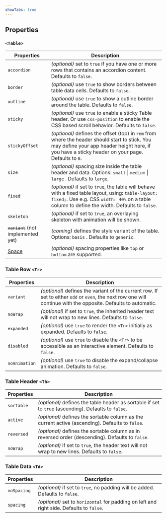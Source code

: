 ```yaml
---
showTabs: true
---
```


## Properties

### `<Table>`

| Properties                                  | Description                                                                                                                                                                                          |
| ------------------------------------------- | ---------------------------------------------------------------------------------------------------------------------------------------------------------------------------------------------------- |
| `accordion`                                 | _(optional)_ set to `true` if you have one or more rows that contains an accordion content. Defaults to `false`.                                                                                     |
| `border`                                    | _(optional)_ use `true` to show borders between table data cells. Defaults to `false`.                                                                                                               |
| `outline`                                   | _(optional)_ use `true` to show a outline border around the table. Defaults to `false`.                                                                                                              |
| `sticky`                                    | _(optional)_ use `true` to enable a sticky Table header. Or use `css-position` to enable the CSS based scroll behavior. Defaults to `false`.                                                         |
| `stickyOffset`                              | _(optional)_ defines the offset (top) in `rem` from where the header should start to stick. You may define your app header height here, if you have a sticky header on your page. Defaults to `0`.   |
| `size`                                      | _(optional)_ spacing size inside the table header and data. Options: `small` \| `medium` \| `large` \. Defaults to `large`.                                                                          |
| `fixed`                                     | _(optional)_ if set to `true`, the table will behave with a fixed table layout, using: `table-layout: fixed;`. Use e.g. CSS `width: 40%` on a table column to define the width. Defaults to `false`. |
| `skeleton`                                  | _(optional)_ if set to `true`, an overlaying skeleton with animation will be shown.                                                                                                                  |
| ~~`variant`~~ (not implemented yet)         | _(coming)_ defines the style variant of the table. Options: `basis` . Defaults to `generic`.                                                                                                         |
| [Space](/uilib/components/space/properties) | _(optional)_ spacing properties like `top` or `bottom` are supported.                                                                                                                                |

### Table Row `<Tr>`

| Properties    | Description                                                                                                                                                     |
| ------------- | --------------------------------------------------------------------------------------------------------------------------------------------------------------- |
| `variant`     | _(optional)_ defines the variant of the current row. If set to either `odd` or `even`, the next row one will continue with the opposite. Defaults to automatic. |
| `noWrap`      | _(optional)_ if set to `true`, the inherited header text will not wrap to new lines. Defaults to `false`.                                                       |
| `expanded`    | _(optional)_ use `true` to render the `<Tr>` initially as expanded. Defaults to `false`.                                                                        |
| `disabled`    | _(optional)_ use `true` to disable the `<Tr>` to be accessible as an interactive element. Defaults to `false`.                                                  |
| `noAnimation` | _(optional)_ use `true` to disable the expand/collapse animation. Defaults to `false`.                                                                          |

### Table Header `<Th>`

| Properties | Description                                                                                          |
| ---------- | ---------------------------------------------------------------------------------------------------- |
| `sortable` | _(optional)_ defines the table header as sortable if set to `true` (ascending). Defaults to `false`. |
| `active`   | _(optional)_ defines the sortable column as the current active (ascending). Defaults to `false`.     |
| `reversed` | _(optional)_ defines the sortable column as in reversed order (descending). Defaults to `false`.     |
| `noWrap`   | _(optional)_ if set to `true`, the header text will not wrap to new lines. Defaults to `false`.      |

### Table Data `<Td>`

| Properties  | Description                                                                               |
| ----------- | ----------------------------------------------------------------------------------------- |
| `noSpacing` | _(optional)_ if set to `true`, no padding will be added. Defaults to `false`.             |
| `spacing`   | _(optional)_ set to `horizontal` for padding on left and right side. Defaults to `false`. |
